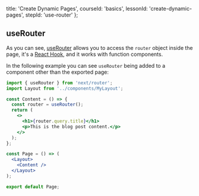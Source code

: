 
  title: 'Create Dynamic Pages',
  courseId: 'basics',
  lessonId: 'create-dynamic-pages',
  stepId: 'use-router'
};

## useRouter

As you can see, [useRouter](https://nextjs.org/docs/api-reference/next/router#userouter) allows you to access the `router` object inside the page, it's a [React Hook](https://reactjs.org/docs/hooks-intro.html), and it works with function components.

In the following example you can see `useRouter` being added to a component other than the exported page:

```jsx
import { useRouter } from 'next/router';
import Layout from '../components/MyLayout';

const Content = () => {
  const router = useRouter();
  return (
    <>
      <h1>{router.query.title}</h1>
      <p>This is the blog post content.</p>
    </>
  );
};

const Page = () => (
  <Layout>
    <Content />
  </Layout>
);

export default Page;
```

